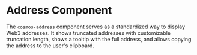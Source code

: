
<Meta of={AddressStories} />

# Address Component

The `cosmos-address` component serves as a standardized way to display Web3
addresses. It shows truncated addresses with customizable truncation length,
shows a tooltip with the full address, and allows copying the address to the
user's clipboard.

<Canvas of={AddressStories.Default} />
